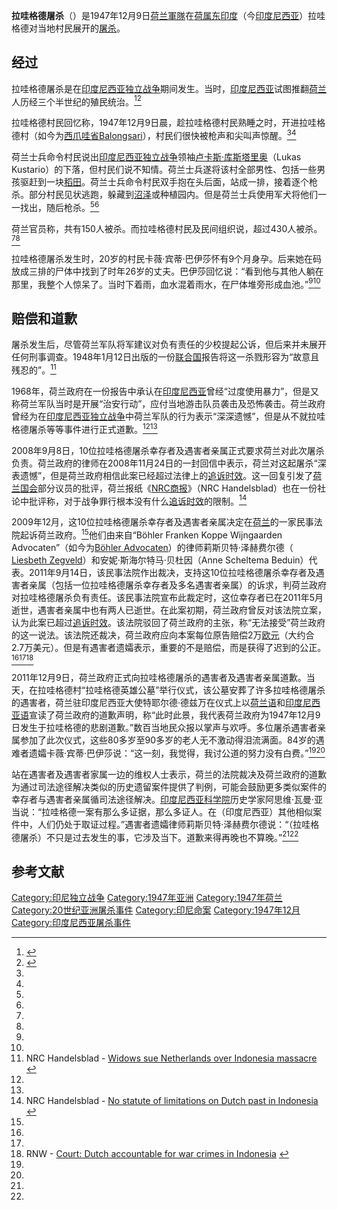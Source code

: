 {{Campaignbox 印度尼西亞獨立革命}}

'''拉哇格德屠杀'''（{{lang-id|Pembantaian Rawagede}}）是1947年12月9日[[荷兰|荷兰]][[荷蘭軍隊|軍隊]]在[[荷属东印度|荷属东印度]]（今[[印度尼西亚|印度尼西亚]]）拉哇格德对当地村民展开的[[屠杀|屠杀]]。

==经过==
拉哇格德屠杀是在[[印度尼西亚独立战争|印度尼西亚独立战争]]期间发生。当时，[[印度尼西亚|印度尼西亚]]试图推翻[[荷兰|荷兰]]人历经三个半世纪的殖民统治。<ref name=xhw>{{Cite web |url=http://news.xinhuanet.com/world/2011-12/10/c_122403933.htm |title=荷兰致歉印尼屠杀 谁说历史没有证据，新华网，2011-12-10 |access-date=2014-05-18 |archive-date=2012-03-09 |archive-url=https://web.archive.org/web/20120309001333/http://news.xinhuanet.com/world/2011-12/10/c_122403933.htm |dead-url=no }}</ref><ref name=ifeng>{{Cite web |url=http://news.ifeng.com/a/20140518/40348493_0.shtml |title=荷兰向印尼道歉：47年追剿独立者时屠杀全村男性，凤凰网，2014-05-18 |access-date=2014-05-18 |archive-date=2019-09-18 |archive-url=https://web.archive.org/web/20190918233022/http://news.ifeng.com/a/20140518/40348493_0.shtml |dead-url=no }}</ref>

拉哇格德村民回忆称，1947年12月9日晨，{{Link-nl|皇家荷屬印度軍|Koninklijk Nederlandsch-Indisch Leger}}趁拉哇格德村民熟睡之时，开进拉哇格德村（如今为[[西爪哇省|西爪哇省]]Balongsari），村民们很快被枪声和尖叫声惊醒。<ref name=xhw/><ref name=ifeng/>

荷兰士兵命令村民说出[[印度尼西亚独立战争|印度尼西亚独立战争]]领袖[[卢卡斯·库斯塔里奥|卢卡斯·库斯塔里奥]]（Lukas Kustario）的下落，但村民们说不知情。荷兰士兵遂将该村全部男性、包括一些男孩驱赶到一块[[稻田|稻田]]。荷兰士兵命令村民双手抱在头后面，站成一排，接着逐个枪杀。部分村民见状逃跑，躲藏到[[沼泽|沼泽]]或种植园内。但是荷兰士兵使用军犬将他们一一找出，随后枪杀。<ref name=xhw/><ref name=ifeng/>

荷兰官员称，共有150人被杀。而拉哇格德村民及民间组织说，超过430人被杀。<ref name=xhw/><ref name=ifeng/>

拉哇格德屠杀发生时，20岁的村民卡薇·宾蒂·巴伊莎怀有9个月身孕。后来她在码放成三排的尸体中找到了时年26岁的丈夫。巴伊莎回忆说：“看到他与其他人躺在那里，我整个人惊呆了。当时下着雨，血水混着雨水，在尸体堆旁形成血池。”<ref name=xhw/><ref name=ifeng/>

==赔偿和道歉==
屠杀发生后，尽管荷兰军队将军{{tsl|nl|Simon Hendrik Spoor|西蒙·亨德里克·斯波尔}}建议对负有责任的少校{{tsl|nl|Fons Wijnen|阿方斯·韦嫩}}提起公诉，但后来并未展开任何刑事调查。1948年1月12日出版的一份[[联合国|联合国]]报告将这一杀戮形容为“故意且残忍的”。<ref name="NRCsue">NRC Handelsblad - [http://vorige.nrc.nl/international/article2433347.ece/Widows_sue_Netherlands_over_Indonesia_massacre Widows sue Netherlands over Indonesia massacre] {{Wayback|url=http://vorige.nrc.nl/international/article2433347.ece/Widows_sue_Netherlands_over_Indonesia_massacre |date=20160919122347 }}</ref>

1968年，荷兰政府在一份报告中承认在[[印度尼西亚|印度尼西亚]]曾经“过度使用暴力”，但是又称荷兰军队当时是开展“治安行动”，应付当地游击队员袭击及恐怖袭击。荷兰政府曾经为在[[印度尼西亚独立战争|印度尼西亚独立战争]]中荷兰军队的行为表示“深深遗憾”，但是从不就拉哇格德屠杀等等事件进行正式道歉。<ref name=xhw/><ref name=ifeng/>

2008年9月8日，10位拉哇格德屠杀幸存者及遇害者亲属正式要求荷兰对此次屠杀负责。荷兰政府的律师在2008年11月24日的一封回信中表示，荷兰对这起屠杀“深表遗憾”，但是荷兰政府相信此案已经超过法律上的[[追诉时效|追诉时效]]。这一回复引发了[[荷兰国会|荷兰国会]]部分议员的批评，荷兰报纸《[[NRC商报|NRC商报]]》（NRC Handelsblad）也在一份社论中批评称，对于战争罪行根本没有什么[[追诉时效|追诉时效]]的限制。<ref>NRC Handelsblad - [http://vorige.nrc.nl/international/opinion/article2073796.ece/No_statute_of_limitations_on_Dutch_past_in_Indonesia No statute of limitations on Dutch past in Indonesia] {{Wayback|url=http://vorige.nrc.nl/international/opinion/article2073796.ece/No_statute_of_limitations_on_Dutch_past_in_Indonesia |date=20160304002258 }}</ref>

2009年12月，这10位拉哇格德屠杀幸存者及遇害者亲属决定在[[荷兰|荷兰]]的一家民事法院起诉荷兰政府。<ref name="NRCsue" />他们由来自“Böhler Franken Koppe Wijngaarden Advocaten”（如今为[https://web.archive.org/web/20131008100642/http://www.bohler.eu/ Böhler Advocaten]）的律师莉斯贝特·泽赫费尔德（ [https://web.archive.org/web/20131205045825/http://www.bohler.eu/en/lawyers/prof-liesbeth-zegveld/ Liesbeth Zegveld]）和安妮·斯海尔特马·贝杜因（Anne Scheltema Beduin）代表。2011年9月14日，该民事法院作出裁决，支持这10位拉哇格德屠杀幸存者及遇害者亲属（包括一位拉哇格德屠杀幸存者及多名遇害者亲属）的诉求，判荷兰政府对拉哇格德屠杀负有责任。该民事法院宣布此裁定时，这位幸存者已在2011年5月逝世，遇害者亲属中也有两人已逝世。在此案初期，荷兰政府曾反对该法院立案，认为此案已超过[[追诉时效|追诉时效]]。该法院驳回了荷兰政府的主张，称“无法接受”荷兰政府的这一说法。该法院还裁决，荷兰政府应向本案每位原告赔偿2万[[欧元|欧元]]（大约合2.7万美元）。但是有遇害者遗孀表示，重要的不是赔偿，而是获得了迟到的公正。<ref name=xhw/><ref name=ifeng/><ref>RNW - [http://www.rnw.nl/africa/bulletin/court-dutch-accountable-war-crimes-indonesia Court: Dutch accountable for war crimes in Indonesia] {{Wayback|url=http://www.rnw.nl/africa/bulletin/court-dutch-accountable-war-crimes-indonesia |date=20121017205036 }}</ref>

2011年12月9日，荷兰政府正式向拉哇格德屠杀的遇害者及遇害者亲属道歉。当天，在拉哇格德村“拉哇格德英雄公墓”举行仪式，该公墓安葬了许多拉哇格德屠杀的遇害者，荷兰驻印度尼西亚大使特耶尔德·德兹万在仪式上以[[荷兰语|荷兰语]]和[[印度尼西亚语|印度尼西亚语]]宣读了荷兰政府的道歉声明，称“此时此景，我代表荷兰政府为1947年12月9日发生于拉哇格德的悲剧道歉。”数百当地民众报以掌声与欢呼。多位屠杀遇害者亲属参加了此次仪式，这些80多岁至90多岁的老人无不激动得泪流满面。84岁的遇难者遗孀卡薇·宾蒂·巴伊莎说：“这一刻，我觉得，我讨公道的努力没有白费。”<ref name=xhw/><ref name=ifeng/>

站在遇害者及遇害者家属一边的维权人士表示，荷兰的法院裁决及荷兰政府的道歉为通过司法途径解决类似的历史遗留案件提供了判例，可能会鼓励更多类似案件的幸存者与遇害者亲属循司法途径解决。[[印度尼西亚科学院|印度尼西亚科学院]]历史学家阿思维·瓦曼·亚当说：“拉哇格德一案有那么多证据，那么多证人。在（印度尼西亚）其他相似案件中，人们仍处于取证过程。”遇害者遗孀律师莉斯贝特·泽赫费尔德说：“（拉哇格德屠杀）不只是过去发生的事，它涉及当下。道歉来得再晚也不算晚。”<ref name=xhw/><ref name=ifeng/>

==参考文献==
{{Reflist|2}}

{{coord|6|15|S|107|17|E|source:kolossus-frwiki|display=title}}
[[Category:印尼独立战争|Category:印尼独立战争]]
[[Category:1947年亚洲|Category:1947年亚洲]]
[[Category:1947年荷兰|Category:1947年荷兰]]
[[Category:20世纪亚洲屠杀事件|Category:20世纪亚洲屠杀事件]]
[[Category:印尼命案|Category:印尼命案]]
[[Category:1947年12月|Category:1947年12月]]
[[Category:印度尼西亚屠杀事件|Category:印度尼西亚屠杀事件]]